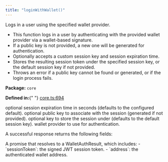 ```yaml
---
title: "loginWithWallet()"
---
```



<H3Bordered text="Overview" />

Logs in a user using the specified wallet provider.

<ul>
  <li>
    This function logs in a user by authenticating with the provided wallet
    provider via a wallet-based signature.
  </li>
  <li>
    If a public key is not provided, a new one will be generated for
    authentication.
  </li>
  <li>Optionally accepts a custom session key and session expiration time.</li>
  <li>
    Stores the resulting session token under the specified session key, or the
    default session key if not provided.
  </li>
  <li>
    Throws an error if a public key cannot be found or generated, or if the
    login process fails.
  </li>
</ul>

<p>
  <strong>Package:</strong> <code>core</code>
</p>

<p>
  <strong>Defined in:</strong>{" "}
  <a href="https://github.com/tkhq/sdk/blob/main/packages/core/src/__clients__/core.ts#L694">
    core.ts:694
  </a>
</p>

<H3Bordered text="Parameters" />

<ParamField body="params" type="object" required={true} path="params">
  <Expandable title="params details">
    <NestedParam
      parentKey="params"
      childKey="expirationSeconds"
      type="string"
      required={false}
    >
      optional session expiration time in seconds (defaults to the configured
      default).
    </NestedParam>
    <NestedParam
      parentKey="params"
      childKey="publicKey"
      type="string"
      required={false}
    >
      optional public key to associate with the session (generated if not
      provided).
    </NestedParam>
    <NestedParam
      parentKey="params"
      childKey="sessionKey"
      type="string"
      required={false}
    >
      optional key to store the session under (defaults to the default session
      key).
    </NestedParam>
    <NestedParam
      parentKey="params"
      childKey="walletProvider"
      type="WalletProvider"
      required={true}
    >
      wallet provider to use for authentication.
    </NestedParam>
  </Expandable>
</ParamField>

<H3Bordered text="Response" />A successful response returns the following
fields:

<ResponseField name="returns" type="WalletAuthResult" required={true}>
  A promise that resolves to a WalletAuthResult, which includes: -
  `sessionToken`: the signed JWT session token. - `address`: the authenticated
  wallet address.
</ResponseField>

